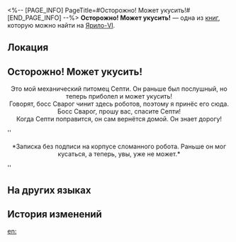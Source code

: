 <%-- [PAGE_INFO]
PageTitle=#Осторожно! Может укусить!#
[END_PAGE_INFO] --%>
{{Дополнить}}
{{Книга Инфобокс
|id           = 099
|Название     = 
|Изображение  = Предмет Записи.png
|Мир          = Ярило-VI
|Томов        = 1
|Автор        = <!--нужно добавить-->
|Описание     = Записка, написанная детским почерком. Вероятно, это краткое изложение жизни какого-нибудь робота.
|Том1         = {{tx}}
|Источник1    = {{tx|Отсутствует источник}}
|Персонажи    = 
|Фракции      = 
}}
'''Осторожно! Может укусить!''' — одна из [[Книги|книг]], которую можно найти на [[Ярило-VI]].

==Локация==
{{Отметка карты|<!--название карты-->|<!--id отметки-->}}

==Осторожно! Может укусить!==
<div align="center">{{Размер|+4|Осторожно! Может укусить!}}

Это мой механический питомец Септи. Он раньше был послушный, но теперь приболел и может укусить!<br />
Говорят, босс Сварог чинит здесь роботов, поэтому я принёс его сюда.<br />
Босс Сварог, прошу вас, спасите Септи!<br />
Когда Септи поправится, он сам вернётся домой. Он знает дорогу!</div>

''<div align="center">*Записка без подписи на корпусе сломанного робота. Раньше он мог кусаться, а теперь, увы, уже не может.*</div>''

==На других языках==
{{На других языках
|en   = Will Bite, Do Not Approach!
|zhs  = 会咬人，禁止靠近！
|zht  = 會咬人，禁止靠近！
|ja   = 噛みます！近づかないで！
|ko   = 접근 금지, 물릴 수 있음!
|es   = ¡No acercarse, muerde!
|fr   = Attention, risque de morsure&nbsp;! Ne pas approcher&nbsp;!
|ru   = Осторожно! Может укусить!
|th   = ห้ามเข้าใกล้ ระวังถูกกัด!
|vi   = Biết Cắn Người, Cấm Đến Gần!
|de   = Wird beißen, nicht näherkommen!
|id   = Bisa Gigit, Dilarang Mendekat!
|pt   = Ele Morde, Não se Aproxime!
}}

==История изменений==
{{История изменений|3.5}}

[[en:]]